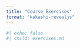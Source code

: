```yaml
---
title: "Course Exercises"
format: "kakashi-revealjs"
---
```


```r
#| echo: false
#| child: exercises.md
```

